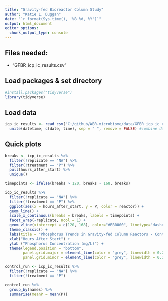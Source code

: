 ```yaml
---
title: "Gravity-fed Bioreactor Column Study"
author: "Katie L. Duggan"
date: "`r format(Sys.time(), '%B %d, %Y')`"
output: html_document
editor_options: 
  chunk_output_type: console
---
```

## Files needed:

- "GFBR_icp_ic_results.csv"

## Load packages & set directory
```r
#install.packages("tidyverse")
library(tidyverse)
```

## Load data
```r
icp_ic_results <- read_csv("C:/github/WBR-microbiome/data/GFBR_icp_ic_results.csv") %>% 
  unite(datetime, c(date, time), sep = " ", remove = FALSE) #combine date and time
```

## Quick plots
```r
breaks <- icp_ic_results %>% 
  filter(!replicate == "NA") %>%
  filter(!treatment == "P") %>%
  pull(hours_after_start) %>% 
  unique()

timepoints <- ifelse(breaks > 120, breaks - 168, breaks)

icp_ic_results %>% 
  filter(!replicate == "NA") %>%
  filter(!treatment == "P") %>% 
  ggplot(aes(x = hours_after_start, y = P, color = reactor)) +
  geom_line() +
  scale_x_continuous(breaks = breaks, labels = timepoints) +
  facet_wrap(~replicate, ncol = 1) +
  geom_vline(xintercept = c(120, 168), color="#BB0000", linetype="dashed") +
  theme_classic() +
  labs(title = "Phosphorus Trends in Gravity-fed Column Reactors - Control Run", color = "Reactor:") +
  xlab("Hours After Start") +
  ylab ("Phosphorus Concentration (mg/L)") +
  theme(legend.position = "bottom",
        panel.grid.major = element_line(color = "grey", linewidth = 0.25, linetype = 2),
        panel.grid.minor = element_line(color = "grey", linewidth = 0.25, linetype = 2))
```

```r
control_run <- icp_ic_results %>% 
  filter(!replicate == "NA") %>%
  filter(!treatment == "P")

control_run %>% 
  group_by(names) %>% 
  summarise(meanP = mean(P))
```

